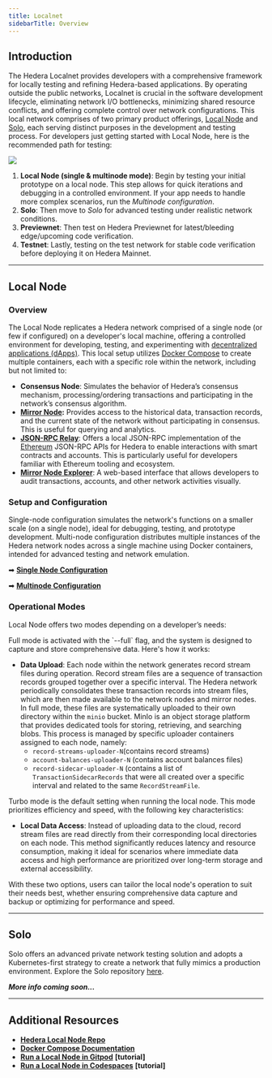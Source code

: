 ```yaml
---
title: Localnet
sidebarTitle: Overview
---
```

## Introduction

The Hedera Localnet provides developers with a comprehensive framework for locally testing and refining Hedera-based applications. By operating outside the public networks, Localnet is crucial in the software development lifecycle, eliminating network I/O bottlenecks, minimizing shared resource conflicts, and offering complete control over network configurations. This local network comprises of two primary product offerings, [Local Node](https://github.com/hashgraph/hedera-local-node) and [Solo](https://github.com/hashgraph/solo), each serving distinct purposes in the development and testing process. For developers just getting started with Local Node, here is the recommended path for testing:

<Frame>
  <img src="/images/networks/localnet/localnet-1.png" />
</Frame>

1. **Local Node (single & multinode mode)**: Begin by testing your initial prototype on a local node. This step allows for quick iterations and debugging in a controlled environment. If your app needs to handle more complex scenarios, run the *Multinode configuration*.
2. **Solo**: Then move to *Solo* for advanced testing under realistic network conditions.
3. **Previewnet**: Then test on Hedera Previewnet for latest/bleeding edge/upcoming code verification.
4. **Testnet**: Lastly, testing on the test network for stable code verification before deploying it on Hedera Mainnet.

***

## Local Node

### Overview

The Local Node replicates a Hedera network comprised of a single node (or few if configured) on a developer's local machine, offering a controlled environment for developing, testing, and experimenting with [decentralized applications (dApps)](/hedera/support-and-community/glossary#decentralized-application-dapp). This local setup utilizes [Docker Compose](https://docs.docker.com/compose/) to create multiple containers, each with a specific role within the network, including but not limited to:

* **Consensus Node**: Simulates the behavior of Hedera’s consensus mechanism, processing/ordering transactions and participating in the network’s consensus algorithm.
* [**Mirror Node**](/hedera/support-and-community/glossary#mirror-nodes)**:** Provides access to the historical data, transaction records, and the current state of the network without participating in consensus. This is useful for querying and analytics.
* [**JSON-RPC Relay**](/hedera/support-and-community/glossary#json-rpc-relay): Offers a local JSON-RPC implementation of the [Ethereum](/hedera/support-and-community/glossary#ethereum) JSON-RPC APIs for Hedera to enable interactions with smart contracts and accounts. This is particularly useful for developers familiar with Ethereum tooling and ecosystem.
* [**Mirror Node Explorer**](/hedera/support-and-community/glossary#network-explorer): A web-based interface that allows developers to audit transactions, accounts, and other network activities visually.

### Setup and Configuration

Single-node configuration simulates the network's functions on a smaller scale (on a single node), ideal for debugging, testing, and prototype development. Multi-node configuration distributes multiple instances of the Hedera network nodes across a single machine using Docker containers, intended for advanced testing and network emulation.

➡ [**Single Node Configuration**](/hedera/networks/localnet/single-node-configuration)

➡ [**Multinode Configuration**](/hedera/networks/localnet/multinode-configuration)

### Operational Modes

Local Node offers two modes depending on a developer’s needs:

<Accordion title="Full mode">
Full mode is activated with the `--full` flag, and the system is designed to capture and store comprehensive data. Here's how it works:

* **Data Upload**: Each node within the network generates record stream files during operation. Record stream files are a sequence of transaction records grouped together over a specific interval. The Hedera network periodically consolidates these transaction records into stream files, which are then made available to the network nodes and mirror nodes. In full mode, these files are systematically uploaded to their own directory within the `minio` bucket. MinIo is an object storage platform that provides dedicated tools for storing, retrieving, and searching blobs. This process is managed by specific uploader containers assigned to each node, namely:
  * `record-streams-uploader-N`(contains record streams)
  * `account-balances-uploader-N` (contains account balances files)
  * `record-sidecar-uploader-N` (contains a list of `TransactionSidecarRecords` that were all created over a specific interval and related to the same `RecordStreamFile`.
</Accordion>

<Accordion title="Turbo mode">
Turbo mode is the default setting when running the local node. This mode prioritizes efficiency and speed, with the following key characteristics:

* **Local Data Access**: Instead of uploading data to the cloud, record stream files are read directly from their corresponding local directories on each node. This method significantly reduces latency and resource consumption, making it ideal for scenarios where immediate data access and high performance are prioritized over long-term storage and external accessibility.
</Accordion>

With these two options, users can tailor the local node's operation to suit their needs best, whether ensuring comprehensive data capture and backup or optimizing for performance and speed.

***

## Solo

Solo offers an advanced private network testing solution and adopts a Kubernetes-first strategy to create a network that fully mimics a production environment. Explore the Solo repository [here](https://github.com/hashgraph/solo).

***More info coming soon...***

***

## Additional Resources

* [**Hedera Local Node Repo**](https://github.com/hashgraph/hedera-local-node)
* [**Docker Compose Documentation**](https://docs.docker.com/compose/intro/features-uses/)
* [**Run a Local Node in Gitpod**](/hedera/tutorials/local-node/how-to-run-hedera-local-node-in-a-cloud-development-environment-cde/gitpod) **\[tutorial]**
* [**Run a Local Node in Codespaces**](/hedera/tutorials/local-node/how-to-run-hedera-local-node-in-a-cloud-development-environment-cde/codespaces) **\[tutorial]**
